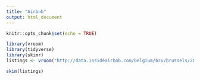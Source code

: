 ```yaml
---
title: "Airbnb"
output: html_document
---
```


```r
knitr::opts_chunk$set(echo = TRUE)
```

```r
library(vroom)
library(tidyverse)
library(skimr)
listings <- vroom("http://data.insideairbnb.com/belgium/bru/brussels/2020-06-15/data/listings.csv.gz")
```
```r
skim(listings)
```

